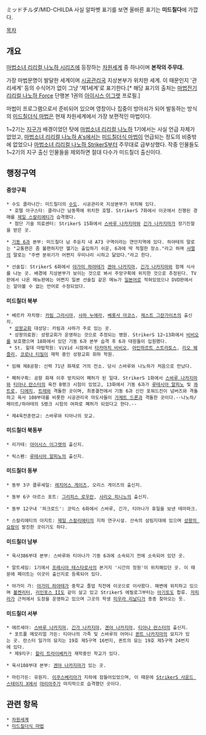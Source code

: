 ミッドチルダ/MID-CHILDA
사실 알파벳 표기를 보면 올바른 표기는 '''미드칠다'''에 가깝다.

[[목차]]

== 개요 ==
[[마법소녀 리리컬 나노하 시리즈]]에 등장하는 [[차원세계]] 중 하나이며 '''본작의 주무대.'''

가장 마법문명이 발달한 세계이며 [[시공관리국]] 지상본부가 위치한 세계. 이 때문인지 '관리세계' 등의 수식어가 없이 그냥 '제1세계'로 표기한다.[* 해당 표기의 출처는 [[마법전기 리리컬 나노하 Force]] 단행본 1권의 [[아이시스 이그렛]] 프로필.]

마법이 프로그램으로서 준비되어 있으며 영창이나 집중이 방아쇠가 되어 발동하는 방식의 [[미드칠더식 마법]]은 현재 차원세계에서 가장 보편적인 마법이다.

1~2기는 [[지구]]가 배경이었던 탓에 [[마법소녀 리리컬 나노하]] 1기에서는 사실 언급 자체가 없었고, [[마법소녀 리리컬 나노하 A's]]에서는 [[미드칠더식 마법]]이 언급되는 정도의 비중밖에 없었으나 [[마법소녀 리리컬 나노하 StrikerS]]부터 주무대로 급부상했다. 작중 인물들도 1~2기의 지구 출신 인물들을 제외하면 절대 다수가 미드칠더 출신이다.

== 행정구역 ==
==== 중앙구획 ====
 * 수도 클라나간: 미드칠더의 [[수도]]. 시공관리국 지상본부가 위치해 있다. 
  * 호텔 아구스타: 클라나간 남동쪽에 위치한 호텔. StrikerS 7화에서 이곳에서 진행된 경매를 [[제일 스칼리에티]]가 습격했다.
  * 첨단 기술 의료센터: StrikerS 15화에서 [[스바루 나카지마]]와 [[긴가 나카지마]]가 정기진찰을 받은 곳.

 * [[기동 6과]] 본부: 미드칠더 남 주둔지 내 A73 구역이라는 연안지역에 있다. 하야테의 말로는 "교통편은 좀 불편하지만 헬기는 출입하기 쉬운, 6과에 딱 적절한 장소."라고 하며 [[샤멀]]의 말로는 "주변 분위기가 어쩐지 우미나리 시하고 닮았다."라고 한다.

 * 선술집: StrikerS 6화에서 [[야가미 하야테]]가 [[겐야 나카지마]], [[긴가 나카지마]]와 함께 식사를 나눈 곳. 배경에 지상본부가 보이는 것으로 봐서 주앙구획에 위치한 것으로 추정된다. TV판에서 나온 메뉴판에는 어쩐지 일본 선술집 같은 메뉴가 [[일본어]]로 적혀있었으나 DVD판에서는 알아볼 수 없는 언어로 수정되었다.


==== 미드칠더 북부 ====
 * 베르카 자치령: [[카림 그라시아]], [[샤하 누에라]], [[베롯사 아코스]], [[제스트 그란가이츠]]의 출신지.
  * [[성왕교회]] 대성당: 카림과 샤하가 주로 있는 곳.
  * 성왕의료원: 성왕교회가 운영하는 것으로 추정되는 병원. StrikerS 12~13화에서 [[비비오(마법소녀 리리컬 나노하 시리즈)|비비오]]를 보호했으며 18화에서 있던 기동 6과 본부 습격 후 6과 대원들이 입원했다.
  * St. 힐데 마법학원: ViVid 시점에서 [[타카마치 비비오]], [[아인하르트 스트라토스]], [[리오 웨즐리]], [[코로나 티밀]]이 재학 중인 성왕교회 휘하 학원.

 * 임해 제8공항: 신력 71년 화재로 거의 전소. 당시 스바루와 나노하가 처음으로 만났다.

 * 폐허구획: 공항 화재 이후 방치되어 폐허가 된 일대. StrikerS 1화에서 [[스바루 나카지마]]와 [[티아나 란스터]]의 육전 B랭크 시험이 있었고, 13화에서 기동 6과가 [[루테시아 알피노]] 및 [[콰트로(마법소녀 리리컬 나노하 시리즈)|콰트로]], [[디에치]], [[트레]]와 격돌한 곳이며, 최종결전에서 기동 6과 신인 포워드진이 넘버즈와 격돌하고 육사 108부대를 비롯한 시공관리국 마도사들이 [[가제트 드론]]과 격돌한 곳이다.--나노하/페이트/하야테의 S랭크 시험의 여파로 폐허가 되었다고 한다.--

 * 제4육전훈련교: 스바루와 티아나의 모교.

==== 미드칠더 북동부 ====
 * 리가테: [[아이시스 이그렛]]의 출신지.

 * 릭스펜: [[루테시아 알피노]]의 출신지.

==== 미드칠더 동부 ====
 * 동부 3구 클루세일: [[레지어스 게이즈]], 오리스 게이즈의 출신지.

 * 동부 6구 아르스 포트: [[그리피스 로우란]], [[샤리오 피니노]]의 출신지.

 * 동부 12구내 '파크로드': 코믹스 6화에서 스바루, 긴가, 티아나가 휴일을 보낸 테마파크.

 * 스칼리에티의 아지트: [[제일 스칼리에티]]의 지하 연구시설. 산속의 삼림지대에 있으며 [[성왕의 요람]]이 발진한 곳이기도 하다.

==== 미드칠더 남부 ====
 * 육사386부대 본부: 스바루와 티아나가 기동 6과에 소속되기 전에 소속되어 있던 곳.

 * 알트세임: 1기에서 [[프레시아 테스타로사]]의 본거지 '시간의 정원'이 위치해있던 곳. 이 때문에 페이트는 이곳이 출신지로 등록되어 있다.

 * 야가미 가: [[야가미 하야테]]가 중학교 졸업 직전에 이곳으로 이사왔다. 해변에 위치하고 있으며 [[볼켄리터]], [[리인포스 II]]도 같이 살고 있고 StrikerS 에필로그부터는 [[아기토(마법소녀 리리컬 나노하 시리즈)|아기토]]도 합류. [[자피라]]가 근처에서 도장을 운영하고 있으며 그곳의 학생 [[미우라 리날디]]가 종종 찾아오는 듯.

==== 미드칠더 서부 ====
 * 에르세아: [[스바루 나카지마]], [[긴가 나카지마]], [[겐야 나카지마]], [[티아나 란스터]]의 출신지.
  * 포트폴 메모리얼 가든: 티아나의 가족 및 스바루의 어머니 [[퀸트 나카지마]]의 묘지가 있는 곳. 란스터 일가의 묘지는 19호 제5구역 16번지, 퀸트의 묘는 19호 제5구역 24번지에 있다.
  * 제9지구: [[할리 트라이베카]]가 재학중인 학교가 있다.

 * 육사108부대 본부: [[겐야 나카지마]]가 있는 곳.

 * 마린가든: 유원지. [[이쿠스베리아]]가 지하에 잠들어있었으며, 이 때문에 [[StrikerS 사운드 스테이지 X]]에서 [[마리아주]]가 마지막으로 습격했던 곳이다.

== 관련 항목 ==
 * [[차원세계]]
 * [[미드칠더식 마법]]

